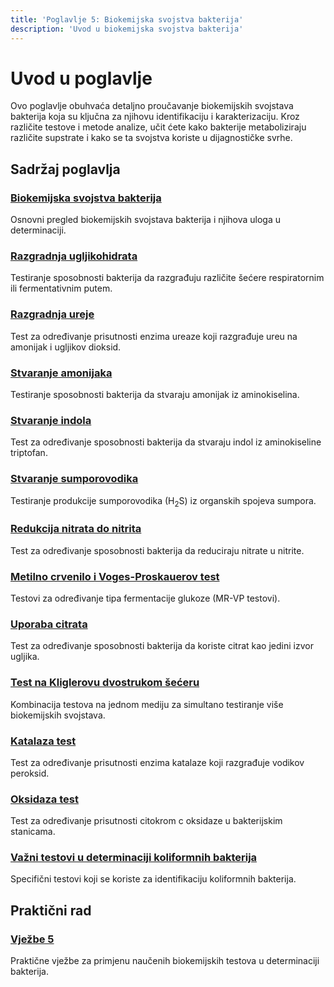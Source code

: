 ```yaml
---
title: 'Poglavlje 5: Biokemijska svojstva bakterija'
description: 'Uvod u biokemijska svojstva bakterija'
---
```


# Uvod u poglavlje

Ovo poglavlje obuhvaća detaljno proučavanje biokemijskih svojstava bakterija koja su ključna za njihovu identifikaciju i karakterizaciju. Kroz različite testove i metode analize, učit ćete kako bakterije metaboliziraju različite supstrate i kako se ta svojstva koriste u dijagnostičke svrhe.

## Sadržaj poglavlja

### [Biokemijska svojstva bakterija](/poglavlje-5/biokemijska-svojstva-bakterija)
Osnovni pregled biokemijskih svojstava bakterija i njihova uloga u determinaciji.

### [Razgradnja ugljikohidrata](/poglavlje-5/razgradnja-ugljikohidrata)
Testiranje sposobnosti bakterija da razgrađuju različite šećere respiratornim ili fermentativnim putem.

### [Razgradnja ureje](/poglavlje-5/razgradnja-ureje)
Test za određivanje prisutnosti enzima ureaze koji razgrađuje ureu na amonijak i ugljikov dioksid.

### [Stvaranje amonijaka](/poglavlje-5/stvaranje-amonijaka)
Testiranje sposobnosti bakterija da stvaraju amonijak iz aminokiselina.

### [Stvaranje indola](/poglavlje-5/stvaranje-indola)
Test za određivanje sposobnosti bakterija da stvaraju indol iz aminokiseline triptofan.

### [Stvaranje sumporovodika](/poglavlje-5/stvaranje-sumporovodika)
Testiranje produkcije sumporovodika (H<sub>2</sub>S) iz organskih spojeva sumpora.

### [Redukcija nitrata do nitrita](/poglavlje-5/redukcija-nitrata-do-nitrita)
Test za određivanje sposobnosti bakterija da reduciraju nitrate u nitrite.

### [Metilno crvenilo i Voges-Proskauerov test](/poglavlje-5/metilno-crvenilo-i-voges-proskauerov-test)
Testovi za određivanje tipa fermentacije glukoze (MR-VP testovi).

### [Uporaba citrata](/poglavlje-5/uporaba-citrata)
Test za određivanje sposobnosti bakterija da koriste citrat kao jedini izvor ugljika.

### [Test na Kliglerovu dvostrukom šećeru](/poglavlje-5/test-na-kliglerovu-dvostrukom-seceru)
Kombinacija testova na jednom mediju za simultano testiranje više biokemijskih svojstava.

### [Katalaza test](/poglavlje-5/katalaza-test)
Test za određivanje prisutnosti enzima katalaze koji razgrađuje vodikov peroksid.

### [Oksidaza test](/poglavlje-5/oksidaza-test)
Test za određivanje prisutnosti citokrom c oksidaze u bakterijskim stanicama.

### [Važni testovi u determinaciji koliformnih bakterija](/poglavlje-5/vazni-testovi-u-determinaciji-koliformnih-bakterija)
Specifični testovi koji se koriste za identifikaciju koliformnih bakterija.



## Praktični rad

### [Vježbe 5](/poglavlje-5/vjezbe-5)
Praktične vježbe za primjenu naučenih biokemijskih testova u determinaciji bakterija.